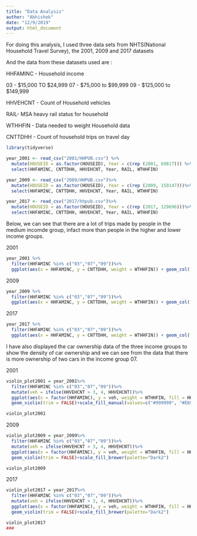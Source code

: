```yaml
---
title: "Data Analysis"
author: "Abhishek"
date: "12/9/2019"
output: html_document
---
```



For doing this analysis, I used three data sets from NHTS(National Household Travel Survey), the 2001, 2009 and 2017 datasets

And the data from these datasets used are :

HHFAMINC -  Household income

03 - $15,000 TO $24,999
07 - 	$75,000 to $99,999
09 - 	$125,000 to $149,999

HHVEHCNT - Count of Household vehicles


RAIL- MSA heavy rail status for household

WTHHFIN - Data needed to weight Household data

CNTTDHH - Count of household trips on travel day



```r

library(tidyverse)

year_2001 <- read_csv("2001/HHPUB.csv") %>%
  mutate(HOUSEID = as.factor(HOUSEID), Year = c(rep (2001, 69817))) %>%
  select(HHFAMINC, CNTTDHH, HHVEHCNT, Year, RAIL, WTHHFIN)

year_2009 <- read_csv("2009/HHPUB.csv")%>%
  mutate(HOUSEID = as.factor(HOUSEID), Year = c(rep (2009, 150147)))%>%
  select(HHFAMINC, CNTTDHH, HHVEHCNT, Year, RAIL, WTHHFIN)

year_2017 <- read_csv("2017/hhpub.csv")%>%
  mutate(HOUSEID = as.factor(HOUSEID), Year = c(rep (2017, 129696)))%>%
  select(HHFAMINC, CNTTDHH, HHVEHCNT, Year, RAIL, WTHHFIN)

```


Below, we can see that there are a lot of trips made by people in the medium incomde group, infact more than people in the higher and lower income groups.


2001
``` r



year_2001 %>%
  filter(HHFAMINC %in% c("03","07","09"))%>%
  ggplot(aes(x = HHFAMINC, y = CNTTDHH, weight = WTHHFIN)) + geom_col(fill = "blue")
```



2009
```r
year_2009 %>%
  filter(HHFAMINC %in% c("03","07","09"))%>%
  ggplot(aes(x = HHFAMINC, y = CNTTDHH, weight = WTHHFIN)) + geom_col(fill = "blue")
```



2017
```r
year_2017 %>%
  filter(HHFAMINC %in% c("03","07","09"))%>%
  ggplot(aes(x = HHFAMINC, y = CNTTDHH, weight = WTHHFIN)) + geom_col(fill = "blue")
```


I have also displayed the car ownership data of the three income groups to show the density of car ownership and we can see from the data that there is more ownership of two cars in the income group 07. 


2001
```r




violin_plot2001 = year_2001%>%
  filter(HHFAMINC %in% c("03","07","09"))%>%
  mutate(veh = ifelse(HHVEHCNT > 3, 4, HHVEHCNT))%>%
  ggplot(aes(x = factor(HHFAMINC), y = veh, weight = WTHHFIN, fill = HHFAMINC))+
  geom_violin(trim = FALSE)+scale_fill_manual(values=c("#999999", "#E69F00", "#56B4E9"))

violin_plot2001
```




2009
```r


violin_plot2009 = year_2009%>%
  filter(HHFAMINC %in% c("03","07","09"))%>%
  mutate(veh = ifelse(HHVEHCNT > 3, 4, HHVEHCNT))%>%
  ggplot(aes(x = factor(HHFAMINC), y = veh, weight = WTHHFIN, fill = HHFAMINC))+
  geom_violin(trim = FALSE)+scale_fill_brewer(palette="Dark2")

violin_plot2009
```




2017
```r


violin_plot2017 = year_2017%>%
  filter(HHFAMINC %in% c("03","07","09"))%>%
  mutate(veh = ifelse(HHVEHCNT > 3, 4, HHVEHCNT))%>%
  ggplot(aes(x = factor(HHFAMINC), y = veh, weight = WTHHFIN, fill = HHFAMINC))+
  geom_violin(trim = FALSE)+scale_fill_brewer(palette="Dark2")

violin_plot2017
###

```






